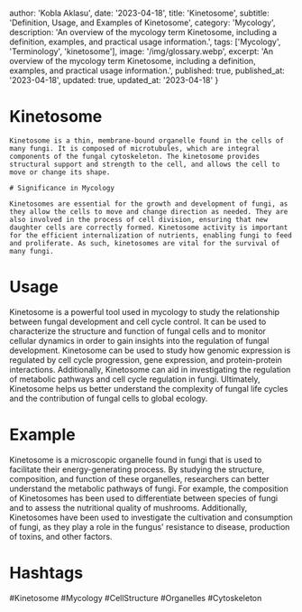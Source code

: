 
  author: 'Kobla Aklasu',
  date: '2023-04-18',
  title: 'Kinetosome',
  subtitle: 'Definition, Usage, and Examples of Kinetosome',
  category: 'Mycology',
  description: 'An overview of the mycology term Kinetosome, including a definition, examples, and practical usage information.',
  tags: ['Mycology', 'Terminology', 'kinetosome'],
  image: '/img/glossary.webp',
  excerpt: 'An overview of the mycology term Kinetosome, including a definition, examples, and practical usage information.',
  published: true,
  published_at: '2023-04-18',
  updated: true,
  updated_at: '2023-04-18'
}




# Kinetosome
    
    Kinetosome is a thin, membrane-bound organelle found in the cells of many fungi. It is composed of microtubules, which are integral components of the fungal cytoskeleton. The kinetosome provides structural support and strength to the cell, and allows the cell to move or change its shape.
    
    # Significance in Mycology
    
    Kinetosomes are essential for the growth and development of fungi, as they allow the cells to move and change direction as needed. They are also involved in the process of cell division, ensuring that new daughter cells are correctly formed. Kinetosome activity is important for the efficient internalization of nutrients, enabling fungi to feed and proliferate. As such, kinetosomes are vital for the survival of many fungi.

# Usage

Kinetosome is a powerful tool used in mycology to study the relationship between fungal development and cell cycle control. It can be used to characterize the structure and function of fungal cells and to monitor cellular dynamics in order to gain insights into the regulation of fungal development. Kinetosome can be used to study how genomic expression is regulated by cell cycle progression, gene expression, and protein-protein interactions. Additionally, Kinetosome can aid in investigating the regulation of metabolic pathways and cell cycle regulation in fungi. Ultimately, Kinetosome helps us better understand the complexity of fungal life cycles and the contribution of fungal cells to global ecology.

# Example

Kinetosome is a microscopic organelle found in fungi that is used to facilitate their energy-generating process. By studying the structure, composition, and function of these organelles, researchers can better understand the metabolic pathways of fungi. For example, the composition of Kinetosomes has been used to differentiate between species of fungi and to assess the nutritional quality of mushrooms. Additionally, Kinetosomes have been used to investigate the cultivation and consumption of fungi, as they play a role in the fungus' resistance to disease, production of toxins, and other factors.

# Hashtags

#Kinetosome #Mycology #CellStructure #Organelles #Cytoskeleton

